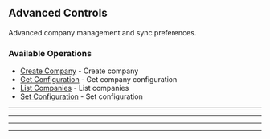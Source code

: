 
## Advanced Controls
Advanced company management and sync preferences.

### Available Operations

* [Create Company](/csharp/advanced_controls/create_company) - Create company
* [Get Configuration](/csharp/advanced_controls/get_configuration) - Get company configuration
* [List Companies](/csharp/advanced_controls/list_companies) - List companies
* [Set Configuration](/csharp/advanced_controls/set_configuration) - Set configuration

---
<CreateCompany />

---
<GetConfiguration />

---
<ListCompanies />

---
<SetConfiguration />
